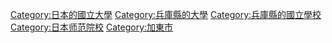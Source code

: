 {{catmore}}
[[Category:日本的國立大學|Category:日本的國立大學]]
[[Category:兵庫縣的大學|Category:兵庫縣的大學]]
[[Category:兵庫縣的國立學校|Category:兵庫縣的國立學校]]
[[Category:日本师范院校|Category:日本师范院校]]
[[Category:加東市|Category:加東市]]